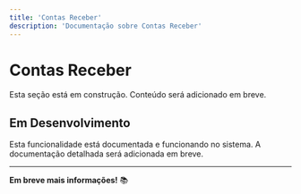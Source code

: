 ```yaml
---
title: 'Contas Receber'
description: 'Documentação sobre Contas Receber'
---
```


# Contas Receber

Esta seção está em construção. Conteúdo será adicionado em breve.

## Em Desenvolvimento

Esta funcionalidade está documentada e funcionando no sistema. A documentação detalhada será adicionada em breve.

---

**Em breve mais informações!** 📚
